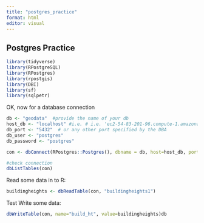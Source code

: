```yaml
---
title: "postgres_practice"
format: html
editor: visual
---
```


## Postgres Practice

```r
library(tidyverse)
library(RPostgreSQL)
library(RPostgres)
library(rpostgis)
library(DBI)
library(sf)
library(sqlpetr)
```

OK, now for a database connection

```r
db <- "geodata"  #provide the name of your db
host_db <- "localhost" #i.e. # i.e. 'ec2-54-83-201-96.compute-1.amazonaws.com'
db_port <- "5432"  # or any other port specified by the DBA
db_user <- "postgres"  
db_password <- "postgres"

con <- dbConnect(RPostgres::Postgres(), dbname = db, host=host_db, port=db_port, user=db_user, password=db_password) 

#check connection
dbListTables(con)
```

Read some data in to R:

```r
buildingheights <- dbReadTable(con, "buildingheights1")

```

Test Write some data:

```r
dbWriteTable(con, name="build_ht", value=buildingheights)db
```
